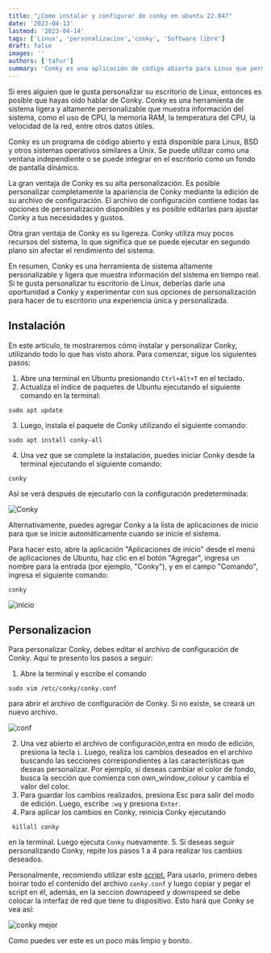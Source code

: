 ```yaml
---
title: "¿Como instalar y configurar de conky en ubuntu 22.04?"
date: '2023-04-13'
lastmod: '2023-04-14'
tags: ['Linux', 'personalizacion','conky', 'Software libre']
draft: false
images: ''
authors: ['tafur']
summary: 'Conky es una aplicación de código abierto para Linux que permite personalizar la apariencia y mostrar información en tiempo real del sistema de manera ligera y eficiente. Es altamente configurable y puede integrarse en el escritorio.'
---
```


Si eres alguien que le gusta personalizar su escritorio de Linux, entonces es posible que hayas oído hablar de Conky. Conky es una herramienta de sistema ligera y altamente personalizable que muestra información del sistema, como el uso de CPU, la memoria RAM, la temperatura del CPU, la velocidad de la red, entre otros datos útiles.

Conky es un programa de código abierto y está disponible para Linux, BSD y otros sistemas operativos similares a Unix. Se puede utilizar como una ventana independiente o se puede integrar en el escritorio como un fondo de pantalla dinámico.

La gran ventaja de Conky es su alta personalización. Es posible personalizar completamente la apariencia de Conky mediante la edición de su archivo de configuración. El archivo de configuración contiene todas las opciones de personalización disponibles y es posible editarlas para ajustar Conky a tus necesidades y gustos.

Otra gran ventaja de Conky es su ligereza. Conky utiliza muy pocos recursos del sistema, lo que significa que se puede ejecutar en segundo plano sin afectar el rendimiento del sistema.

En resumen, Conky es una herramienta de sistema altamente personalizable y ligera que muestra información del sistema en tiempo real. Si te gusta personalizar tu escritorio de Linux, deberías darle una oportunidad a Conky y experimentar con sus opciones de personalización para hacer de tu escritorio una experiencia única y personalizada.

## Instalación

En este artículo, te mostraremos cómo instalar y personalizar Conky, utilizando todo lo que has visto ahora. Para comenzar, sigue los siguientes pasos:

1. Abre una terminal en Ubuntu presionando `Ctrl+Alt+T` en el teclado.
2. Actualiza el índice de paquetes de Ubuntu ejecutando el siguiente comando en la terminal:

```
sudo apt update
```
3. Luego, instala el paquete de Conky utilizando el siguiente comando:

```
sudo apt install conky-all
```
4. Una vez que se complete la instalación, puedes iniciar Conky desde la terminal ejecutando el siguiente comando:
```
conky
```

Así se verá después de ejecutarlo con la configuración predeterminada:

![Conky](https://drive.google.com/uc?export=view&id=1ccb7YkZNXIv5Cejy1r9TYJZHCcftXwHH)

Alternativamente, puedes agregar Conky a la lista de aplicaciones de inicio para que se inicie automáticamente cuando se inicie el sistema.

Para hacer esto, abre la aplicación "Aplicaciones de inicio" desde el menú de aplicaciones de Ubuntu, haz clic en el botón "Agregar", ingresa un nombre para la entrada (por ejemplo, "Conky"), y en el campo "Comando", ingresa el siguiente comando:
```
conky
```
![inicio](https://drive.google.com/uc?export=view&id=1E89q5mfDGB0IWMY1zIVDE4ge8NPp5DZf)

## Personalizacion

Para personalizar Conky, debes editar el archivo de configuración de Conky. Aquí te presento los pasos a seguir:

1. Abre la terminal y escribe el comando 
```
sudo vim /etc/conky/conky.conf 
```

para abrir el archivo de configuración de Conky. Si no existe, se creará un nuevo archivo.

![conf](https://drive.google.com/uc?export=view&id=1F0paLEYM6bpO6dntBNUxc9jw49wGVIFb)

2. Una vez abierto el archivo de configuración,entra en modo de edición, presiona la tecla `i`. Luego, realiza los cambios deseados en el archivo buscando las secciones correspondientes a las características que deseas personalizar. Por ejemplo, si deseas cambiar el color de fondo, busca la sección que comienza con own_window_colour y cambia el valor del color.
3. Para guardar los cambios realizados, presiona Esc para salir del modo de edición. Luego, escribe `:wq` y presiona `Enter`.
4. Para aplicar los cambios en Conky, reinicia Conky ejecutando
```
 killall conky
 ```
en la terminal. Luego ejecuta `Conky` nuevamente.
5. Si deseas seguir personalizando Conky, repite los pasos 1 a 4 para realizar los cambios deseados.

Personalmente, recomiendo utilizar este [script.](https://drive.google.com/file/d/1LSddh0XbIrrXdHprFbztC_6sAYvWsPW-/view?usp=share_link)  Para usarlo, primero debes borrar todo el contenido del archivo `conky.conf` y luego copiar y pegar el script en él, además, en la seccion downspeed y downspeed se debe colocar la interfaz de red que tiene tu dispositivo. Esto hará que Conky se vea así:

![conky mejor](https://drive.google.com/uc?export=view&id=1f1RnRqkrjGQ--d4WF-kXlVytJzTeWGiv)

Como puedes ver este es un poco más limpio y bonito.
